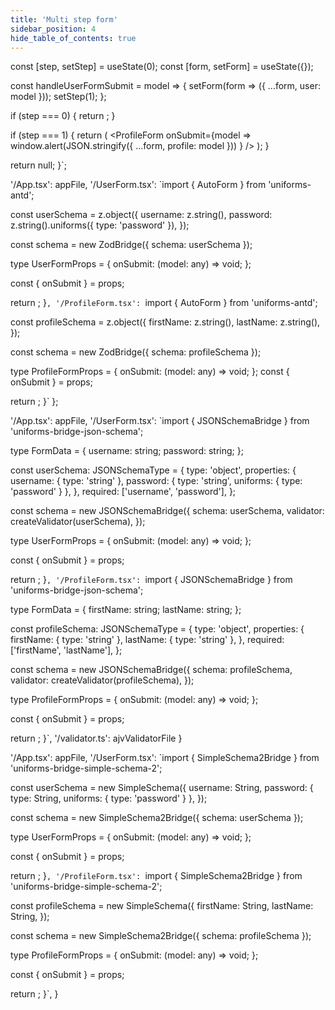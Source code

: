 ```yaml
---
title: 'Multi step form'
sidebar_position: 4
hide_table_of_contents: true
---
```




  const [step, setStep] = useState(0);
  const [form, setForm] = useState({});

  const handleUserFormSubmit = model => {
    setForm(form => ({ ...form, user: model }));
    setStep(1);
  };

  if (step === 0) {
    return <UserForm onSubmit={handleUserFormSubmit} />;
  }

  if (step === 1) {
    return (
      <ProfileForm
        onSubmit={model =>
          window.alert(JSON.stringify({ ...form, profile: model }))
        }
      />
    );
  }

  return null;
}`; 

  '/App.tsx': appFile,
  '/UserForm.tsx': `import { AutoForm } from 'uniforms-antd';

const userSchema = z.object({
  username: z.string(),
  password: z.string().uniforms({ type: 'password' }),
});

const schema = new ZodBridge({ schema: userSchema });

type UserFormProps = {
  onSubmit: (model: any) => void;
};

  const { onSubmit } = props;

  return <AutoForm schema={schema} onSubmit={onSubmit} />;
}`,
  '/ProfileForm.tsx': `import { AutoForm } from 'uniforms-antd';

const profileSchema = z.object({
  firstName: z.string(),
  lastName: z.string(),
});

const schema = new ZodBridge({ schema: profileSchema });

type ProfileFormProps = {
  onSubmit: (model: any) => void;
};
  const { onSubmit } = props;

  return <AutoForm schema={schema} onSubmit={onSubmit} />;
}`
};

  '/App.tsx': appFile,
  '/UserForm.tsx': `import { JSONSchemaBridge } from 'uniforms-bridge-json-schema';

type FormData = {
  username: string;
  password: string;
};

const userSchema: JSONSchemaType<FormData> = {
  type: 'object',
  properties: {
    username: { type: 'string' },
    password: { type: 'string', uniforms: { type: 'password' } },
  },
  required: ['username', 'password'],
};

const schema = new JSONSchemaBridge({
  schema: userSchema,
  validator: createValidator(userSchema),
});

type UserFormProps = {
  onSubmit: (model: any) => void;
};

  const { onSubmit } = props;

  return <AutoForm schema={schema} onSubmit={onSubmit} />;
}`,
  '/ProfileForm.tsx': `import { JSONSchemaBridge } from 'uniforms-bridge-json-schema';

type FormData = {
  firstName: string;
  lastName: string;
};

const profileSchema: JSONSchemaType<FormData> = {
  type: 'object',
  properties: {
    firstName: { type: 'string' },
    lastName: { type: 'string' },
  },
  required: ['firstName', 'lastName'],
};

const schema = new JSONSchemaBridge({
  schema: profileSchema,
  validator: createValidator(profileSchema),
});

type ProfileFormProps = {
  onSubmit: (model: any) => void;
};

  const { onSubmit } = props;

  return <AutoForm schema={schema} onSubmit={onSubmit} />;
}`,
  '/validator.ts': ajvValidatorFile
}

  '/App.tsx': appFile,
  '/UserForm.tsx': `import { SimpleSchema2Bridge } from 'uniforms-bridge-simple-schema-2';

const userSchema = new SimpleSchema({
  username: String,
  password: { type: String, uniforms: { type: 'password' } },
});

const schema = new SimpleSchema2Bridge({ schema: userSchema });

type UserFormProps = {
  onSubmit: (model: any) => void;
};

  const { onSubmit } = props;

  return <AutoForm schema={schema} onSubmit={onSubmit} />;
}`,
  '/ProfileForm.tsx': `import { SimpleSchema2Bridge } from 'uniforms-bridge-simple-schema-2';

const profileSchema = new SimpleSchema({
  firstName: String,
  lastName: String,
});

const schema = new SimpleSchema2Bridge({ schema: profileSchema });

type ProfileFormProps = {
  onSubmit: (model: any) => void;
};

  const { onSubmit } = props;

  return <AutoForm schema={schema} onSubmit={onSubmit} />;
}`,
}

<CodeEditorTabs zod={zod} json={json} simple={simple} />
